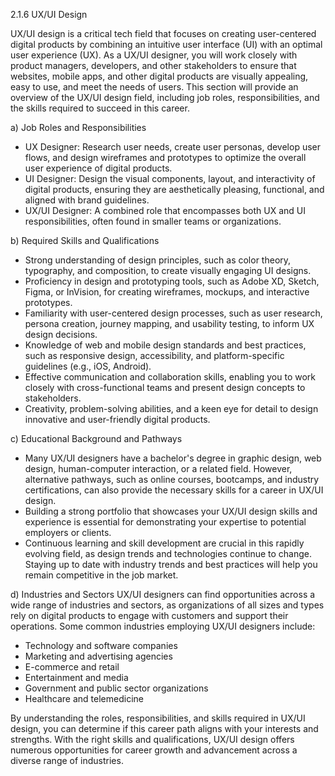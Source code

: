 2.1.6 UX/UI Design

UX/UI design is a critical tech field that focuses on creating user-centered digital products by combining an intuitive user interface (UI) with an optimal user experience (UX). As a UX/UI designer, you will work closely with product managers, developers, and other stakeholders to ensure that websites, mobile apps, and other digital products are visually appealing, easy to use, and meet the needs of users. This section will provide an overview of the UX/UI design field, including job roles, responsibilities, and the skills required to succeed in this career.

a) Job Roles and Responsibilities

- UX Designer: Research user needs, create user personas, develop user flows, and design wireframes and prototypes to optimize the overall user experience of digital products.
- UI Designer: Design the visual components, layout, and interactivity of digital products, ensuring they are aesthetically pleasing, functional, and aligned with brand guidelines.
- UX/UI Designer: A combined role that encompasses both UX and UI responsibilities, often found in smaller teams or organizations.

b) Required Skills and Qualifications

- Strong understanding of design principles, such as color theory, typography, and composition, to create visually engaging UI designs.
- Proficiency in design and prototyping tools, such as Adobe XD, Sketch, Figma, or InVision, for creating wireframes, mockups, and interactive prototypes.
- Familiarity with user-centered design processes, such as user research, persona creation, journey mapping, and usability testing, to inform UX design decisions.
- Knowledge of web and mobile design standards and best practices, such as responsive design, accessibility, and platform-specific guidelines (e.g., iOS, Android).
- Effective communication and collaboration skills, enabling you to work closely with cross-functional teams and present design concepts to stakeholders.
- Creativity, problem-solving abilities, and a keen eye for detail to design innovative and user-friendly digital products.

c) Educational Background and Pathways

- Many UX/UI designers have a bachelor's degree in graphic design, web design, human-computer interaction, or a related field. However, alternative pathways, such as online courses, bootcamps, and industry certifications, can also provide the necessary skills for a career in UX/UI design.
- Building a strong portfolio that showcases your UX/UI design skills and experience is essential for demonstrating your expertise to potential employers or clients.
- Continuous learning and skill development are crucial in this rapidly evolving field, as design trends and technologies continue to change. Staying up to date with industry trends and best practices will help you remain competitive in the job market.

d) Industries and Sectors
UX/UI designers can find opportunities across a wide range of industries and sectors, as organizations of all sizes and types rely on digital products to engage with customers and support their operations. Some common industries employing UX/UI designers include:

- Technology and software companies
- Marketing and advertising agencies
- E-commerce and retail
- Entertainment and media
- Government and public sector organizations
- Healthcare and telemedicine

By understanding the roles, responsibilities, and skills required in UX/UI design, you can determine if this career path aligns with your interests and strengths. With the right skills and qualifications, UX/UI design offers numerous opportunities for career growth and advancement across a diverse range of industries.
